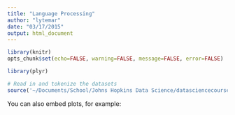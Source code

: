```yaml
---
title: "Language Processing"
author: "lytemar"
date: "03/17/2015"
output: html_document
---
```


``` r
library(knitr)
opts_chunk$set(echo=FALSE, warning=FALSE, message=FALSE, error=FALSE)
```

``` r
library(plyr)
```

``` r
# Read in and tokenize the datasets
source('~/Documents/School/Johns Hopkins Data Science/datasciencecoursera/Capstone_Project/tokenize and profanity filter.R')
```

You can also embed plots, for example:

